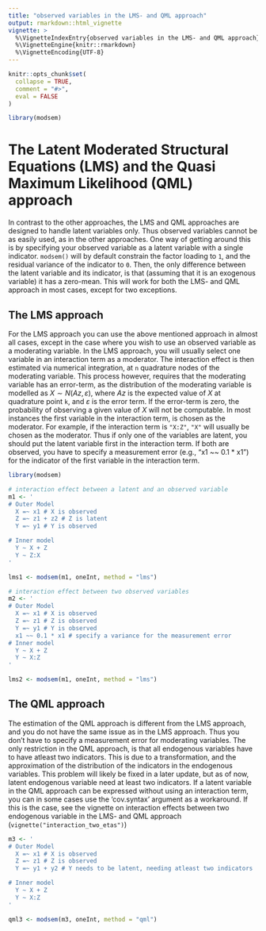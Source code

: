 ```yaml
---
title: "observed variables in the LMS- and QML approach"
output: rmarkdown::html_vignette
vignette: >
  %\VignetteIndexEntry{observed variables in the LMS- and QML approach}
  %\VignetteEngine{knitr::rmarkdown}
  %\VignetteEncoding{UTF-8}
---
```


```r
knitr::opts_chunk$set(
  collapse = TRUE,
  comment = "#>",
  eval = FALSE
)
```

```r
library(modsem)
```
# The Latent Moderated Structural Equations (LMS) and the Quasi Maximum Likelihood (QML) approach 
In contrast to the other approaches, the LMS and QML approaches are designed to 
handle latent variables only. Thus observed variables cannot be as easily used, 
as in the other approaches. One way of getting around this is by specifying 
your observed variable as a latent variable with a single indicator. `modsem()`
will by default constrain the factor loading to `1`, and the residual variance 
of the indicator to `0`. Then, the only difference between the latent variable 
and its indicator, is that (assuming that it is an exogenous variable) it has 
a zero-mean. This will work for both the LMS- and QML 
approach in most cases, except for two exceptions.

## The LMS approach
For the LMS approach you can use the above mentioned approach in almost 
all cases, except in the case where you wish to use an observed variable as 
a moderating variable. In the LMS approach, you will usually select one variable 
in an interaction term as a moderator. The interaction effect is then estimated 
via numerical integration, at `n` quadrature nodes of the moderating variable. 
This process however, requires that the moderating variable has an error-term, 
as the distribution of the moderating variable is modelled as $X \sim N(Az, \varepsilon)$,
where $Az$ is the expected value of $X$ at quadrature point `k`, and 
$\varepsilon$ is the error term. If the error-term is zero, the probability of
observing a given value of $X$ will not be computable. In most instances the 
first variable in the interaction term, is chosen as the moderator. For example, 
if the interaction term is `"X:Z"`, `"X"` will usually be chosen as the moderator. 
Thus if only one of the variables are latent, you should put the latent variable 
first in the interaction term. If both are observed, you have to specify a 
measurement error (e.g., "x1 ~~ 0.1 * x1") for the indicator of the first variable 
in the interaction term.

```r
library(modsem)

# interaction effect between a latent and an observed variable
m1 <- '
# Outer Model
  X =~ x1 # X is observed
  Z =~ z1 + z2 # Z is latent
  Y =~ y1 # Y is observed

# Inner model
  Y ~ X + Z
  Y ~ Z:X
'

lms1 <- modsem(m1, oneInt, method = "lms")

# interaction effect between two observed variables
m2 <- '
# Outer Model
  X =~ x1 # X is observed
  Z =~ z1 # Z is observed
  Y =~ y1 # Y is observed
  x1 ~~ 0.1 * x1 # specify a variance for the measurement error
# Inner model
  Y ~ X + Z
  Y ~ X:Z
'

lms2 <- modsem(m1, oneInt, method = "lms")
```

## The QML approach
The estimation of the QML approach is different from the LMS approach, 
and you do not have the same issue as in the LMS approach. Thus you don't 
have to specify a measurement error for moderating variables. The only 
restriction in the QML approach, is that all endogenous variables have 
to have atleast two indicators. This is due to a transformation, and 
the approximation of the distribution of the indicators 
in the endogenous variables. This problem will likely be fixed in a later 
update, but as of now, latent endogenous variable need at least two indicators. 
If a latent variable in the QML approach can be expressed without using an 
interaction term, you can in some cases use the 'cov.syntax' argument as 
a workaround. If this is the case, see the vignette on interaction effects 
between two endogenous variable in the LMS- and QML approach 
(`vignette("interaction_two_etas")`) 

```r
m3 <- '
# Outer Model
  X =~ x1 # X is observed
  Z =~ z1 # Z is observed
  Y =~ y1 + y2 # Y needs to be latent, needing atleast two indicators

# Inner model
  Y ~ X + Z
  Y ~ X:Z
'

qml3 <- modsem(m3, oneInt, method = "qml")
``` 
